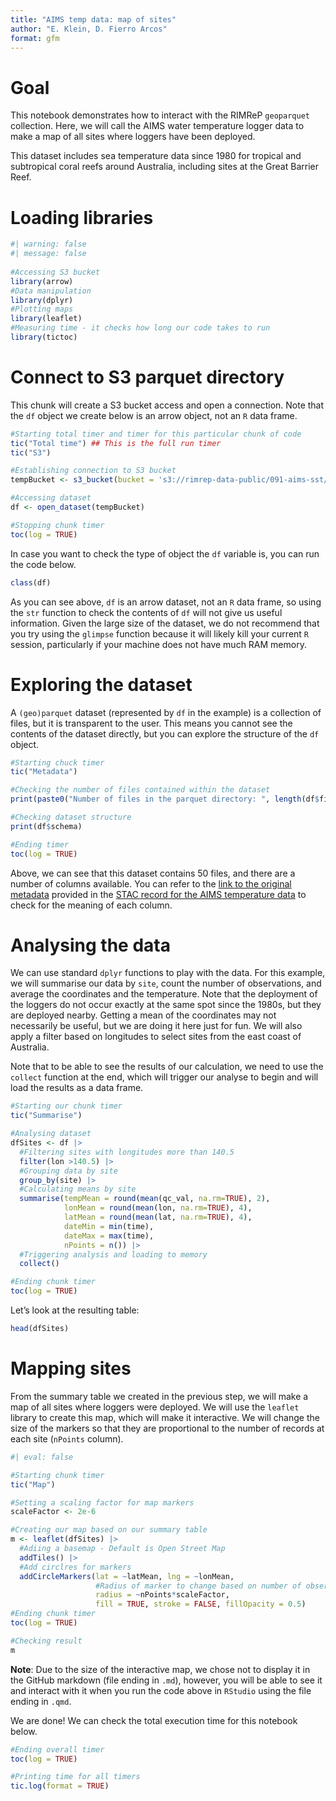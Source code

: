 ---
title: "AIMS temp data: map of sites"
author: "E. Klein, D. Fierro Arcos"
format: gfm
---

# Goal

This notebook demonstrates how to interact with the RIMReP `geoparquet` collection. Here, we will call the AIMS water temperature logger data to make a map of all sites where loggers have been deployed.  
  
This dataset includes sea temperature data since 1980 for tropical and subtropical coral reefs around Australia, including sites at the Great Barrier Reef.  
  
# Loading libraries

```{r setup}
#| warning: false
#| message: false
 
#Accessing S3 bucket
library(arrow)
#Data manipulation
library(dplyr)
#Plotting maps
library(leaflet)
#Measuring time - it checks how long our code takes to run
library(tictoc)
```

# Connect to S3 parquet directory

This chunk will create a S3 bucket access and open a connection. Note that the `df` object we create below is an arrow object, not an `R` data frame.

```{r S3connect}
#Starting total timer and timer for this particular chunk of code
tic("Total time") ## This is the full run timer
tic("S3")

#Establishing connection to S3 bucket
tempBucket <- s3_bucket(bucket = 's3://rimrep-data-public/091-aims-sst/test-50-64-spatialpart')

#Accessing dataset
df <- open_dataset(tempBucket)

#Stopping chunk timer
toc(log = TRUE)
```
In case you want to check the type of object the `df` variable is, you can run the code below.

```{r}
class(df)
```
As you can see above, `df` is an arrow dataset, not an `R` data frame, so using the `str` function to check the contents of `df` will not give us useful information. Given the large size of the dataset, we do not recommend that you try using the `glimpse` function because it will likely kill your current `R` session, particularly if your machine does not have much RAM memory.  
  

# Exploring the dataset

A `(geo)parquet` dataset (represented by `df` in the example) is a collection of files, but it is transparent to the user. This means you cannot see the contents of the dataset directly, but you can explore the structure of the `df` object.  

```{r explore}
#Starting chuck timer
tic("Metadata")

#Checking the number of files contained within the dataset
print(paste0("Number of files in the parquet directory: ", length(df$files)))

#Checking dataset structure
print(df$schema)

#Ending timer
toc(log = TRUE)
```
Above, we can see that this dataset contains 50 files, and there are a number of columns available. You can refer to the [link to the original metadata](https://apps.aims.gov.au/metadata/view/4a12a8c0-c573-11dc-b99b-00008a07204e) provided in the [STAC record for the AIMS temperature data](https://stac.staging.reefdata.io/browser/collections/aims-oceanography/items/aims-sst) to check for the meaning of each column.  


# Analysing the data

We can use standard `dplyr` functions to play with the data. For this example, we will summarise our data by `site`, count the number of observations, and average the coordinates and the temperature. Note that the deployment of the loggers do not occur exactly at the same spot since the 1980s, but they are deployed nearby. Getting a mean of the coordinates may not necessarily be useful, but we are doing it here just for fun. We will also apply a filter based on longitudes to select sites from the east coast of Australia.  
  
Note that to be able to see the results of our calculation, we need to use the `collect` function at the end, which will trigger our analyse to begin and will load the results as a data frame.

```{r summarise}
#Starting our chunk timer
tic("Summarise")

#Analysing dataset
dfSites <- df |> 
  #Filtering sites with longitudes more than 140.5
  filter(lon >140.5) |> 
  #Grouping data by site
  group_by(site) |> 
  #Calculating means by site
  summarise(tempMean = round(mean(qc_val, na.rm=TRUE), 2),
            lonMean = round(mean(lon, na.rm=TRUE), 4),
            latMean = round(mean(lat, na.rm=TRUE), 4),
            dateMin = min(time), 
            dateMax = max(time),
            nPoints = n()) |> 
  #Triggering analysis and loading to memory
  collect()

#Ending chunk timer
toc(log = TRUE)
```

Let's look at the resulting table: 

```{r}
head(dfSites)
```


# Mapping sites

From the summary table we created in the previous step, we will make a map of all sites where loggers were deployed. We will use the `leaflet` library to create this map, which will make it interactive. We will change the size of the markers so that they are proportional to the number of records at each site (`nPoints` column).

```{r map}
#| eval: false

#Starting chunk timer
tic("Map")

#Setting a scaling factor for map markers
scaleFactor <- 2e-6

#Creating our map based on our summary table
m <- leaflet(dfSites) |> 
  #Adiing a basemap - Default is Open Street Map
  addTiles() |> 
  #Add circlres for markers
  addCircleMarkers(lat = ~latMean, lng = ~lonMean, 
                   #Radius of marker to change based on number of observations
                   radius = ~nPoints*scaleFactor, 
                   fill = TRUE, stroke = FALSE, fillOpacity = 0.5)
#Ending chunk timer
toc(log = TRUE)

#Checking result
m
```

**Note**: Due to the size of the interactive map, we chose not to display it in the GitHub markdown (file ending in `.md`), however, you will be able to see it and interact with it when you run the code above in `RStudio` using the file ending in `.qmd`.

We are done! We can check the total execution time for this notebook below.

```{r}
#Ending overall timer
toc(log = TRUE)

#Printing time for all timers
tic.log(format = TRUE)
```
